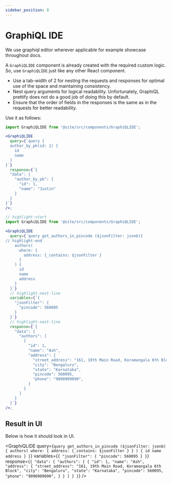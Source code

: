 ```yaml
---
sidebar_position: 8
---
```



# GraphiQL IDE

We use graphiql editor wherever applicable for example showcase throughout docs.

A `GraphiQLIDE` component is already created with the required custom logic. So, use `GraphiQLIDE` just like any other
React component.

- Use a tab-width of 2 for nesting the requests and responses for optimal use of the space and maintaining consistency.
- Nest query arguments for logical readability. Unfortunately, GraphiQL prettify does not do a good job of doing this by
  default.
- Ensure that the order of fields in the responses is the same as in the requests for better readability.

Use it as follows:

```jsx
import GraphiQLIDE from '@site/src/components/GraphiQLIDE';

<GraphiQLIDE
  query={`query {
  author_by_pk(id: 1) {
    id
    name
  }
}`}
  response={`{
  "data": {
    "author_by_pk": {
      "id": 1,
      "name": "Justin"
    }
  }
}`}
/>;
```

```jsx
// highlight-start
import GraphiQLIDE from '@site/src/components/GraphiQLIDE';

<GraphiQLIDE
  query={`query get_authors_in_pincode ($jsonFilter: jsonb){
// highlight-end
    authors(
      where: {
        address: {_contains: $jsonFilter }
      }
    ) {
      id
      name
      address
    }
  }`}
  // highlight-next-line
  variables={`{
    "jsonFilter": {
      "pincode": 560095
    }
  }`}
  // highlight-next-line
  response={`{
    "data": {
      "authors": [
        {
          "id": 1,
          "name": "Ash",
          "address": {
            "street_address": "161, 19th Main Road, Koramangala 6th Block",
            "city": "Bengaluru",
            "state": "Karnataka",
            "pincode": 560095,
            "phone": "9090909090",
          }
        }
      ]
    }
  }`}
/>;
```

## Result in UI

Below is how it should look in UI.

<GraphiQLIDE
  query={`query get_authors_in_pincode ($jsonFilter: jsonb){
    authors(
      where: {
        address: {_contains: $jsonFilter }
      }
    ) {
      id
      name
      address
    }
  }`}
  variables={`{
    "jsonFilter": {
      "pincode": 560095
    }
  }`}
  response={`{
    "data": {
      "authors": [
        {
          "id": 1,
          "name": "Ash",
          "address": {
            "street_address": "161, 19th Main Road, Koramangala 6th Block",
            "city": "Bengaluru",
            "state": "Karnataka",
            "pincode": 560095,
            "phone": "9090909090",
          }
        }
      ]
    }
  }`}
/>
